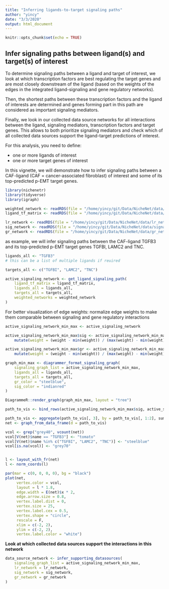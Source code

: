 ```yaml
---
title: "Inferring ligands-to-target signaling paths"
author: "yincy"
date: "3/3/2020"
output: html_document
---
```


```r
knitr::opts_chunk$set(echo = TRUE)
```


## Infer signaling paths between ligand(s) and target(s) of interest  
To determine signaling paths between a ligand and target of interest, we look at which transcription factors are best regulating the target genes and are most closely downstream of the ligand (based on the weights of the edges in the integrated ligand-signaling and gene regulatory networks).  

Then, the shortest paths between these transcription factors and the ligand of interests are determined and genes forming part in this path are considered as important signaling mediators.  

Finally, we look in our collected data source networks for all interactions between the ligand, signaling mediators, transcription factors and target genes. This allows to both prioritize signaling mediators and check which of all collected data sources support the ligand-target predictions of interest.  

For this analysis, you need to define:  

- one or more ligands of interest  
- one or more target genes of interest  

In this vignette, we will demonstrate how to infer signaling paths between a CAF-ligand (CAF = cancer-associated fibroblast) of interest and some of its top-predicted p-EMT target genes.  

```r
library(nichenetr)
library(tidyverse)
library(igraph)
```


```r
weighted_network <- readRDS(file = "/home/yincy/git/Data/NicheNet/data/weighted_networks.rds")
ligand_tf_matrix <- readRDS(file = "/home/yincy/git/Data/NicheNet/data/ligand_tf_matrix.rds")

lr_network <- readRDS(file = "/home/yincy/git/Data/NicheNet/data/lr_network.rds")
sig_network <- readRDS(file = "/home/yincy/git/Data/NicheNet/data/signaling_network.rds")
gr_network <- readRDS(file = "/home/yincy/git/Data/NicheNet/data/gr_network.rds")
```


as example, we will infer signaling paths between the CAF-ligand TGFB3 and its top-predicted p-EMT target genes TGFBl, LAMC2 and TNC.  
```r
ligands_all <- "TGFB3"
# this can be a list of multiple ligands if reuired  

targets_all <- c("TGFBI", "LAMC2", "TNC")

active_signaling_network <- get_ligand_signaling_path(
    ligand_tf_matrix = ligand_tf_matrix, 
    ligands_all = ligands_all, 
    targets_all = targets_all, 
    weighted_networks = weighted_network
)
```


For better visualization of edge weights: normalize edge weights to make them comparable between signaling and gene regulatory interactions  
```r
active_signaling_network_min_max <- active_signaling_network

active_signaling_network_min_max$sig <- active_signaling_network_min_max$sig %>% 
    mutate(weight = (weight - min(weight)) / (max(weight) - min(weight)) + 0.75)

active_signaling_network_min_max$gr <- active_signaling_network_min_max$gr %>% 
    mutate(weight = (weight - min(weight)) / (max(weight) - min(weight)) + 0.75)
```

```r
graph_min_max <- diagrammer_format_signaling_graph(
    signaling_graph_list = active_signaling_network_min_max, 
    ligands_all = ligands_all, 
    targets_all = targets_all, 
    gr_color = "steelblue", 
    sig_color = "indianred"
)

DiagrammeR::render_graph(graph_min_max, layout = "tree")
```



```r
path_to_vis <- bind_rows(active_signaling_network_min_max$sig, active_signaling_network_min_max$gr)
```

```r
path_to_vis <- aggregate(path_to_vis[, 3], by = path_to_vis[, 1:2], sum)
net <- graph_from_data_frame(d = path_to_vis)

vcol <- grep("grey40", vcount(net))
vcol[V(net)$name == "TGFB3"] <- "tomato"
vcol[V(net)$name %in% c("TGFBI", "LAMC2", "TNC")] <- "steelblue"
vcol[is.na(vcol)] <- "grey70"


l <- layout_with_fr(net)
l <- norm_coords(l)
```

```r
par(mar = c(0, 0, 0, 0), bg = "black")
plot(net, 
     vertex.color = vcol, 
     layout = l * 1.8, 
     edge.width = E(net)$x * 2, 
     edge.arrow.size = 0.8, 
     vertex.label.dist = 0, 
     vertex.size = 25, 
     vertex.label.cex = 0.5, 
     vertex.shape = "circle", 
     rescale = F, 
     xlim = c(-2, 2), 
     ylim = c(-2, 2), 
     vertex.label.color = "white")
```

 
 **Look at which collected data sources support the interactions in this network**  
```r
data_source_network <- infer_supporting_datasources(
    signaling_graph_list = active_signaling_network_min_max, 
    lr_network = lr_network, 
    sig_network = sig_network, 
    gr_network = gr_network
)
```










